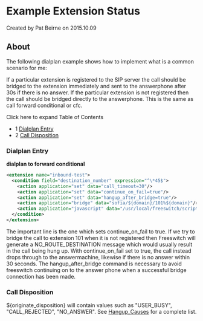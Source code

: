 
# Example Extension Status 

 Created by  Pat Beirne on 2015.10.09

## About

The following dialplan example shows how to implement what is a common scenario for me:

  
If a particular extension is registered to the SIP server the call should be bridged to the extension immediately and sent to the answerphone after 30s if there is no answer. If the particular extension is not registered then the call should be bridged directly to the answerphone. This is the same as call forward conditional or cfc.

Click here to expand Table of Contents

* 1 [Dialplan Entry](#dialplan-entry)
* 2 [Call Disposition](#call-disposition)

### Dialplan Entry

**dialplan to forward conditional**

```xml
<extension name="inbound-test">
  <condition field="destination_number" expression="^\*45$">
    <action application="set" data="call_timeout=30"/>
    <action application="set" data="continue_on_fail=true"/>
    <action application="set" data="hangup_after_bridge=true"/>
    <action application="bridge" data="sofia/${domain}/101%${domain}"/>
    <action application="javascript" data="/usr/local/freeswitch/scripts/answermachine.js ${originate_disposition}"/>
  </condition>
</extension> 
```

The important line is the one which sets continue\_on\_fail to true. If we try to bridge the call to extension 101 when it is not registered then Freeswitch will generate a NO\_ROUTE\_DESTINATION message which would usually result in the call being hung up. With continue\_on\_fail set to true, the call instead drops through to the answermachine, likewise if there is no answer within 30 seconds. The hangup\_after\_bridge command is necessary to avoid freeswitch continuing on to the answer phone when a successful bridge connection has been made.

### Call Disposition

${originate\_disposition} will contain values such as "USER\_BUSY", "CALL\_REJECTED", "NO\_ANSWER". See [Hangup\_Causes](../../../Troubleshooting-Debugging/Hangup-Cause-Code-Table_3964945.mdx#about) for a complete list.


